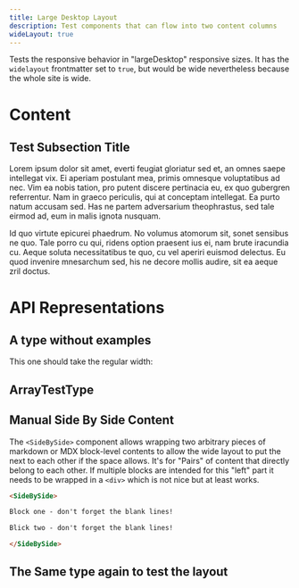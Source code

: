 ```yaml
---
title: Large Desktop Layout
description: Test components that can flow into two content columns
wideLayout: true
---
```


<Subtitle>

Tests the responsive behavior in "largeDesktop" responsive sizes. It has the `widelayout` frontmatter set to `true`, but would be wide nevertheless because the whole site is wide.

</Subtitle>

# Content

## Test Subsection Title

Lorem ipsum dolor sit amet, everti feugiat gloriatur sed et, an omnes saepe intellegat vix. Ei aperiam postulant mea, primis omnesque voluptatibus ad nec. Vim ea nobis tation, pro putent discere pertinacia eu, ex quo gubergren referrentur. Nam in graeco periculis, qui at conceptam intellegat. Ea purto natum accusam sed. Has ne partem adversarium theophrastus, sed tale eirmod ad, eum in malis ignota nusquam.

Id quo virtute epicurei phaedrum. No volumus atomorum sit, sonet sensibus ne quo. Tale porro cu qui, ridens option praesent ius ei, nam brute iracundia cu. Aeque soluta necessitatibus te quo, cu vel aperiri euismod delectus. Eu quod invenire mnesarchum sed, his ne decore mollis audire, sit ea aeque zril doctus.

# API Representations

## A type without examples

This one should take the regular width:

<ApiType apiKey="test" type="FloatTestType" />

## ArrayTestType

<ApiType apiKey="test" type="ArrayTestType" />

## Manual Side By Side Content

<SideBySide>

The `<SideBySide>` component allows wrapping two arbitrary pieces of markdown or MDX block-level
contents to allow the wide layout to put the next to each other if the space allows. It's for "Pairs" of
content that directly belong to each other. If multiple blocks are intended for this "left" part it needs to be wrapped
in a `<div>` which is not nice but at least works.

```md
<SideBySide>

Block one - don't forget the blank lines!

Blick two - don't forget the blank lines!

</SideBySide>
```

</SideBySide>

## The Same type again to test the layout

<ApiType apiKey="test" type="ArrayTestType" />

